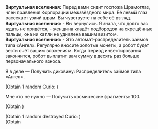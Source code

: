 {{Диалог Начало}}
:'''Виртуальная вселенная:''' Перед вами сидит госпожа Шрамоглаз, член правления Корпорации межзвёздного мира. Её левый глаз рассекает узкий шрам. Вы чувствуете на себе её взгляд.
:'''Виртуальная вселенная:''' - Вы вернулись. Я знала, что долго вас ждать не придётся, - женщина кладёт подбородок на скрещённые пальцы, она ни капли не удивлена вашим визитом.
:'''Виртуальная вселенная:''' - Это автомат-распределитель займов типа «Ангел». Регулярно вносите золотые монеты, а робот будет вести счёт вашим вложениям. Когда период инвестирования закончится, робот выплатит вам сумму в десять раз больше первоначального взноса.
:{{Диалог|Звезда}} Я в деле &mdash; Получить диковину: Распределитель займов типа «Ангел».
:;(Obtain 1 random Curio&colon; {{Item|Angel-type I.O.U. Dispenser|20|type=Curio}})
:{{Диалог|Звезда}} Мне это не нужно &mdash; Получить космические фрагменты: 100.
:;(Obtain {{Предмет|Космические фрагменты|20|x=100}})
:{{SU Special Dialogue|Эрудиция|Потребовать персонализированный инвестиционный план|Вы хотите инвестировать в будущее...}}
:;(Obtain 1 random destroyed Curio&colon; {{Item|Angel-type I.O.U. Dispenser|20|type=Curio}})
:;(Obtain {{Предмет|Космические фрагменты|20|x=300}}
{{Диалог Конец}}